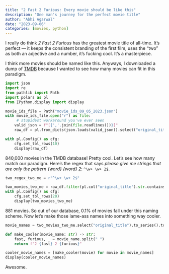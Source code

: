 ```yaml
---
title: "2 Fast 2 Furious: Every movie should be like this"
description: "One man's journey for the perfect movie title"
author: "Abhi Agarwal"
date: "2023-09-06"
categories: [movies, python]
---
```


I really do think *2 Fast 2 Furious* has the greatest movie title of all-time. It's perfect — it keeps the consistent branding of the first film, uses the "two" as both an adjective and a number, it's fucking cool. It's a masterpiece.

I think more movies should be named like this. Anyways, I downloaded a dump of [TMDB](https://developer.themoviedb.org/docs/daily-id-exports) because I wanted to see how many movies can fit in this paradigm.

```python
import json
import re
from pathlib import Path
import polars as pl
from IPython.display import display

movie_ids_file = Path("movie_ids_09_05_2023.json")
with movie_ids_file.open("r") as file:
     # stupidest workaround you've ever seen
    valid_json = f"[{','.join(file.readlines())}]"
    raw_df = pl.from_dicts(json.loads(valid_json)).select("original_title", "popularity")

with pl.Config() as cfg:
    cfg.set_tbl_rows(10)
    display(raw_df)
```

840,000 movies in the TMDB database! Pretty cool. Let's see how many match our paradigm. Here's the regex that says *please give me strings that are only the pattern {word} {word} 2*: `^\w+ \w+ 2$`.

```python
two_regex_two_me = r"^\w+ \w+ 2$"

two_movies_two_me = raw_df.filter(pl.col("original_title").str.contains(two_regex_two_me))
with pl.Config() as cfg:
    cfg.set_tbl_rows(20)
    display(two_movies_two_me)
```

881 movies. So out of our database, 0.1% of movies fall under this naming scheme. Now let's make those lame-ass names into something way cooler. 

```python
movie_names = two_movies_two_me.select("original_title").to_series().to_list()

def make_cooler(movie_name: str) -> str:
    fast, furious, _ = movie_name.split(" ")
    return f"2 {fast} 2 {furious}"

cooler_movie_names = [make_cooler(movie) for movie in movie_names]
display(cooler_movie_names)
```

Awesome.